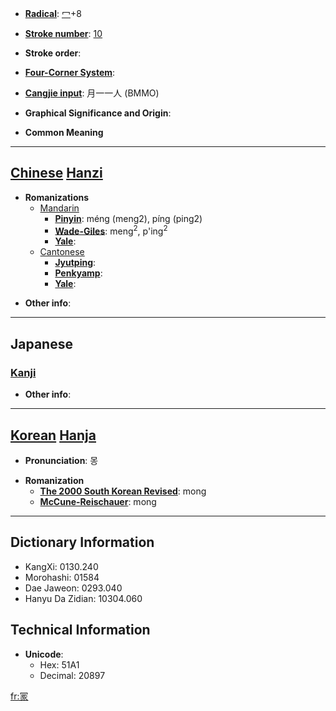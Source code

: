 * '''[[Wiktionary:Chinese radical index| Radical]]''': [[Wiktionary:Chinese radical index 冖|冖]]+8

* '''[[Wiktionary:Chinese total strokes index|Stroke number]]''': [[Wiktionary:Chinese total strokes index 10|10]]

* '''Stroke order''': 

* '''[[Wiktionary:Chinese four corner index|Four-Corner System]]''': 

* '''[[Wiktionary:Chinese Cangjie index|Cangjie input]]''': 月一一人 (BMMO)

* '''Graphical Significance and Origin''': 

* '''Common Meaning'''

----

== [[Chinese]] [[Hanzi]] ==

* '''Romanizations'''
** [[Mandarin]]
*** '''[[Pinyin]]''': méng (meng2), píng (ping2)
*** '''[[Wade-Giles]]''': meng<sup>2</sup>, p'ing<sup>2</sup>
*** '''[[Yale]]''': 
**[[Cantonese]]
***'''[[Jyutping]]''':
***'''[[Penkyamp]]''': 
***'''[[Yale]]''': 

* '''Other info''': 

----

==Japanese==
===[[Kanji]]===
{{kanji|on readings=[[ぼう]] (bō), [[も]] (mo)
|kun readings=[[おおう]] (oou)
}}

* '''Other info''':  

----

== [[Korean]] [[Hanja]] ==

* '''Pronunciation''': 몽

* '''Romanization'''
** '''[[The 2000 South Korean Revised Romanization|The 2000 South Korean Revised]]''': mong
** '''[[McCune-Reischauer]]''': mong

----

== Dictionary Information ==

* KangXi: 0130.240
* Morohashi: 01584
* Dae Jaweon: 0293.040
* Hanyu Da Zidian: 10304.060

== Technical Information ==

* '''Unicode''':
** Hex: 51A1
** Decimal: 20897

[[fr:冡]]